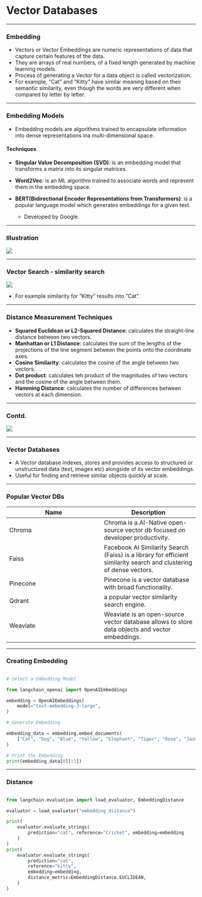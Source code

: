 # Vector Databases {#vector}

---

### Embedding

* Vectors or Vector Embeddings are numeric representations of data that capture certain features of the data.
* They are arrays of real numbers, of a fixed length generated by machine learning models.
* Process of generating a Vector for a data object is called vectorization.
* For example, "Cat" and "Kitty" have similar meaning based on their semantic similarity, even though the words are very different when compared by letter by letter.

---

### Embedding Models

* Embedding models are algorithms trained to encapsulate information into dense representations ina multi-dimensional space.

#### Techniques

* **Singular Value Decomposition (SVD)**: is an embedding model that transforms a matrix into its singular matrices.
* **Word2Vec**:  is an ML algorithm trained to associate words and represent them in the embedding space.

* **BERT(Bidirectional Encoder Representations from Transformers)**: is a popular language model which generates embeddings for a given text.
  - Developed by Google.

---

### Illustration 

![](images/vectorization.png)

---

### Vector Search - similarity search

![](images/vdbsearch.png)

* For example similarity for "Kitty" results into "Cat".

---

### Distance Measurement Techniques

* **Squared Euclidean or L2-Squared Distance**: calculates the straight-line distance between two vectors.
* **Manhattan or L1 Distance**: calculates the sum of the lengths of the projections of the line segment between the points onto the coordinate axes.
* **Cosine Similarity**: calculates the cosine of the angle between two vectors.
* **Dot product**: calculates teh product of the magnitudes of two vectors and the cosine of the angle between them.
* **Hamming Distance**: calculates the number of differences between vectors at each dimension.

---

### Contd.

![](images/searchtypes.png)

---

### Vector Databases

* A Vector database indexes, stores and provides access to structured or unstructured data (text, images etc) alongside of its vector embeddings.
* Useful for finding and retrieve similar objects quickly at scale.

---

### Popular Vector DBs

| Name | Description |
| --- | --- |
| Chroma | Chroma is a AI-Native open-source vector db focused on developer productivity.|
| Faiss | Facebook AI Similarity Search (Faiss) is a library for efficient similarity search and clustering of dense vectors.|
| Pinecone | Pinecone is a vector database with broad functionality.|
| Qdrant | a popular vector similarity search engine. |
| Weaviate | Weaviate is an open-source vector database allows to store data objects and vector embeddings.|

---

### Creating Embedding

``` python

# Select a Embedding Model

from langchain_openai import OpenAIEmbeddings

embedding = OpenAIEmbeddings(
    model="text-embedding-3-large",
)

# Generate Embedding

embedding_data = embedding.embed_documents(
    ["Cat", "Dog", "Blue", "Yellow", "Elephant", "Tiger", "Rose", "Jasmine"]
)

# Print the Embedding
print(embedding_data[0][:1])

```

---

### Distance 

``` python

from langchain.evaluation import load_evaluator, EmbeddingDistance

evaluator = load_evaluator("embedding_distance")

print(
    evaluator.evaluate_strings(
        prediction="cat", reference="Cricket", embedding=embedding
    )
)
print(
    evaluator.evaluate_strings(
        prediction="cat",
        reference="kitty",
        embedding=embedding,
        distance_metric=EmbeddingDistance.EUCLIDEAN,
    )
)

```